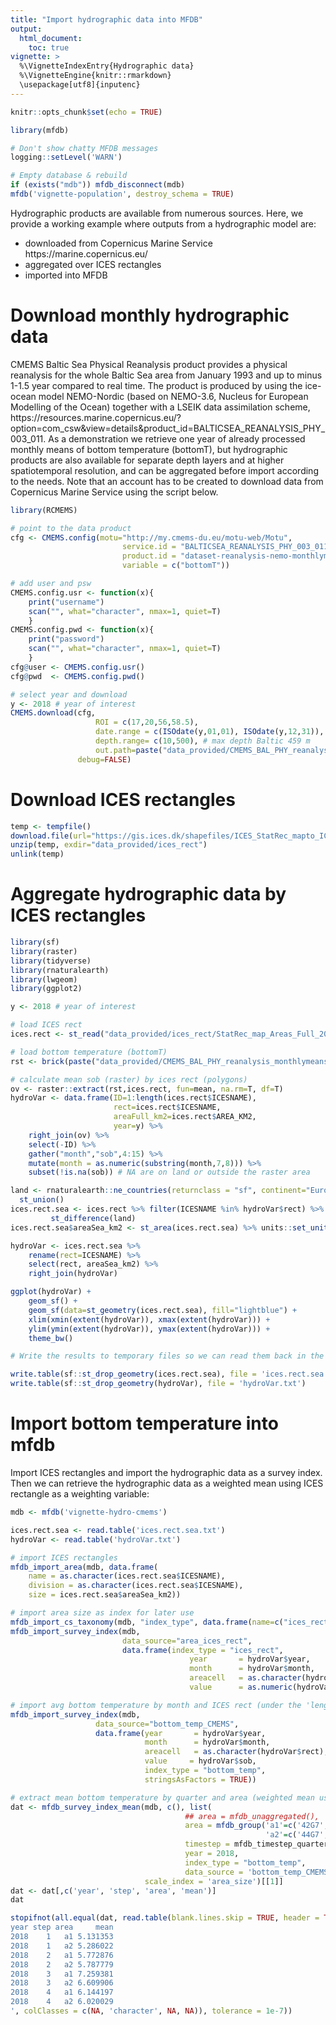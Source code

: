 ```yaml
---
title: "Import hydrographic data into MFDB"
output:
  html_document:
    toc: true
vignette: >
  %\VignetteIndexEntry{Hydrographic data}
  %\VignetteEngine{knitr::rmarkdown}
  \usepackage[utf8]{inputenc}
---
```


```r
knitr::opts_chunk$set(echo = TRUE)
```
```r
library(mfdb)
```

```r
# Don't show chatty MFDB messages
logging::setLevel('WARN')

# Empty database & rebuild
if (exists("mdb")) mfdb_disconnect(mdb)
mfdb('vignette-population', destroy_schema = TRUE)
```

Hydrographic products are available from numerous sources. Here, we provide a working example where outputs from a hydrographic model are:

* downloaded from Copernicus Marine Service https://marine.copernicus.eu/
* aggregated over ICES rectangles
* imported into MFDB


# Download monthly hydrographic data
CMEMS Baltic Sea Physical Reanalysis product provides a physical reanalysis for the whole Baltic Sea area from January 1993 and up to minus 1-1.5 year compared to real time. The product is produced by using the ice-ocean model NEMO-Nordic (based on NEMO-3.6, Nucleus for European Modelling of the Ocean) together with a LSEIK data assimilation scheme, https://resources.marine.copernicus.eu/?option=com_csw&view=details&product_id=BALTICSEA_REANALYSIS_PHY_003_011. As a demonstration we retrieve one year of already processed monthly means of bottom temperature (bottomT), but hydrographic products are also available for separate depth layers and at higher spatiotemporal resolution, and can be aggregated before import according to the needs. Note that an account has to be created to download data from Copernicus Marine Service using the script below.


```r
library(RCMEMS)

# point to the data product
cfg <- CMEMS.config(motu="http://my.cmems-du.eu/motu-web/Motu",
                         service.id = "BALTICSEA_REANALYSIS_PHY_003_011-TDS",
                         product.id = "dataset-reanalysis-nemo-monthlymeans",
                         variable = c("bottomT"))

# add user and psw
CMEMS.config.usr <- function(x){
    print("username")
    scan("", what="character", nmax=1, quiet=T)
    }
CMEMS.config.pwd <- function(x){
    print("password")
    scan("", what="character", nmax=1, quiet=T)
    }
cfg@user <- CMEMS.config.usr()
cfg@pwd  <- CMEMS.config.pwd()

# select year and download
y <- 2018 # year of interest
CMEMS.download(cfg,
                   ROI = c(17,20,56,58.5),
                   date.range = c(ISOdate(y,01,01), ISOdate(y,12,31)),
                   depth.range= c(10,500), # max depth Baltic 459 m
                   out.path=paste("data_provided/CMEMS_BAL_PHY_reanalysis_monthlymeans_",y,".nc",sep=""),
               debug=FALSE)
```

# Download ICES rectangles

```r
temp <- tempfile()
download.file(url="https://gis.ices.dk/shapefiles/ICES_StatRec_mapto_ICES_Areas.zip", temp)
unzip(temp, exdir="data_provided/ices_rect")
unlink(temp)
```


# Aggregate hydrographic data by ICES rectangles

```r
library(sf)
library(raster)
library(tidyverse)
library(rnaturalearth)
library(lwgeom)
library(ggplot2)

y <- 2018 # year of interest

# load ICES rect
ices.rect <- st_read("data_provided/ices_rect/StatRec_map_Areas_Full_20170124.dbf", quiet = T)

# load bottom temperature (bottomT)
rst <- brick(paste("data_provided/CMEMS_BAL_PHY_reanalysis_monthlymeans_",y,".nc",sep=""), varname="bottomT", lvar=4)

# calculate mean sob (raster) by ices rect (polygons)
ov <- raster::extract(rst,ices.rect, fun=mean, na.rm=T, df=T)
hydroVar <- data.frame(ID=1:length(ices.rect$ICESNAME),
                       rect=ices.rect$ICESNAME,
					   areaFull_km2=ices.rect$AREA_KM2,
					   year=y) %>%
    right_join(ov) %>%
    select(-ID) %>%
    gather("month","sob",4:15) %>%
    mutate(month = as.numeric(substring(month,7,8))) %>%
    subset(!is.na(sob)) # NA are on land or outside the raster area

land <- rnaturalearth::ne_countries(returnclass = "sf", continent="Europe", scale="large") %>%
  st_union()
ices.rect.sea <- ices.rect %>% filter(ICESNAME %in% hydroVar$rect) %>%
         st_difference(land)
ices.rect.sea$areaSea_km2 <- st_area(ices.rect.sea) %>% units::set_units(km^2)

hydroVar <- ices.rect.sea %>%
    rename(rect=ICESNAME) %>%
    select(rect, areaSea_km2) %>%
    right_join(hydroVar)

ggplot(hydroVar) +
    geom_sf() +
    geom_sf(data=st_geometry(ices.rect.sea), fill="lightblue") +
    xlim(xmin(extent(hydroVar)), xmax(extent(hydroVar))) +
    ylim(ymin(extent(hydroVar)), ymax(extent(hydroVar))) +
    theme_bw()	

# Write the results to temporary files so we can read them back in the next step

write.table(sf::st_drop_geometry(ices.rect.sea), file = 'ices.rect.sea.txt')
write.table(sf::st_drop_geometry(hydroVar), file = 'hydroVar.txt')
```

# Import bottom temperature into mfdb

Import ICES rectangles and import the hydrographic data as a survey index. Then we can retrieve the hydrographic data as a weighted mean using ICES rectangle as a weighting variable:

```r
mdb <- mfdb('vignette-hydro-cmems')

ices.rect.sea <- read.table('ices.rect.sea.txt')
hydroVar <- read.table('hydroVar.txt')

# import ICES rectangles
mfdb_import_area(mdb, data.frame(
    name = as.character(ices.rect.sea$ICESNAME),
    division = as.character(ices.rect.sea$ICESNAME),
    size = ices.rect.sea$areaSea_km2))

# import area size as index for later use
mfdb_import_cs_taxonomy(mdb, "index_type", data.frame(name=c("ices_rect", "bottom_temp")))
mfdb_import_survey_index(mdb,
                         data_source="area_ices_rect",
                         data.frame(index_type = "ices_rect",
                                        year       = hydroVar$year,
                                        month      = hydroVar$month,
                                        areacell   = as.character(hydroVar$rect),
                                        value      = as.numeric(hydroVar$areaSea_km2)))

# import avg bottom temperature by month and ICES rect (under the 'length' field)
mfdb_import_survey_index(mdb,
                   data_source="bottom_temp_CMEMS",
                   data.frame(year       = hydroVar$year,
                              month      = hydroVar$month,
                              areacell   = as.character(hydroVar$rect),
                              value     = hydroVar$sob,
                              index_type = "bottom_temp",
                              stringsAsFactors = TRUE))

# extract mean bottom temperature by quarter and area (weighted mean using rectangle area)
dat <- mfdb_survey_index_mean(mdb, c(), list(
                                       ## area = mfdb_unaggregated(),
                                       area = mfdb_group('a1'=c('42G7','42G8','42G9','43G7','43G8','43G9'),
                                                         'a2'=c('44G7','44G8','44G9','45G7','45G8','45G9')),
                                       timestep = mfdb_timestep_quarterly,
                                       year = 2018,
                                       index_type = "bottom_temp",
                                       data_source = 'bottom_temp_CMEMS'),
                              scale_index = 'area_size')[[1]]
dat <- dat[,c('year', 'step', 'area', 'mean')]
dat
```

```r
stopifnot(all.equal(dat, read.table(blank.lines.skip = TRUE, header = TRUE, stringsAsFactors = FALSE, text = '
year step area     mean
2018    1   a1 5.131353
2018    1   a2 5.286022
2018    2   a1 5.772876
2018    2   a2 5.787779
2018    3   a1 7.259381
2018    3   a2 6.609906
2018    4   a1 6.144197
2018    4   a2 6.020029
', colClasses = c(NA, 'character', NA, NA)), tolerance = 1e-7))
```
